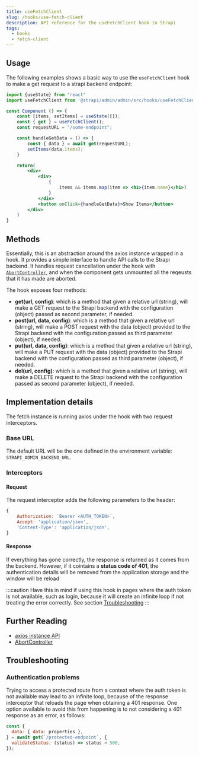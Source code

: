 ```yaml
---
title: useFetchClient
slug: /hooks/use-fetch-client
description: API reference for the useFetchClient hook in Strapi
tags:
  - hooks
  - fetch-client
---
```


## Usage

The following examples shows a basic way to use the `useFetchClient` hook to make a get request to a strapi backend endpoint:

```jsx
import {useState} from "react"
import useFetchClient from '@strapi/admin/admin/src/hooks/useFetchClient';

const Component () => {
    const [items, setItems] = useState([]);
    const { get } = useFetchClient();
    const requestURL = "/some-endpoint";

    const handleGetData = () => {
        const { data } = await get(requestURL);
        setItems(data.items);
    }

    return(
        <div>
            <div>
                {
                    items && items.map(item => <h1>{item.name}</h1>)
                }
            </div>
            <button onClick={handleGetData}>Show Items</button>
        </div>
    )
}
```

## Methods

Essentially, this is an abstraction around the axios instance wrapped in a hook. It provides a simple interface to handle API calls to the Strapi backend.
It handles request cancellation under the hook with [`AbortController`](https://developer.mozilla.org/en-US/docs/Web/API/AbortController), and when the component gets unmounted all the reqeusts that it has made are aborted.

The hook exposes four methods:

- **get(url, config)**: which is a method that given a relative url (string), will make a GET request to the Strapi backend with the configuration (object) passed as second parameter, if needed.
- **post(url, data, config)**: which is a method that given a relative url (string), will make a POST request with the data (object) provided to the Strapi backend with the configuration passed as third parameter (object), if needed.
- **put(url, data, config)**: which is a method that given a relative url (string), will make a PUT request with the data (object) provided to the Strapi backend with the configuration passed as third parameter (object), if needed.
- **del(url, config)**: which is a method that given a relative url (string), will make a DELETE request to the Strapi backend with the configuration passed as second parameter (object), if needed.

## Implementation details

The fetch instance is running axios under the hook with two request interceptors.

### Base URL

The default URL will be the one defined in the environment variable: `STRAPI_ADMIN_BACKEND_URL`.

### Interceptors

#### Request

The request interceptor adds the following parameters to the header:

```js
{
    Authorization: `Bearer <AUTH_TOKEN>`,
    Accept: 'application/json',
    'Content-Type': 'application/json',
}
```

#### Response

If everything has gone correctly, the response is returned as it comes from the backend. However, if it cointains a **status code of 401**, the authentication details will be removed from
the application storage and the window will be reload

:::caution
Have this in mind if using this hook in pages where the auth token is not available, such as login, because it will create an infinite loop if not treating the error correctly. See section [Troubleshooting](#troubleshooting)
:::

## Further Reading

- [axios instance API](https://axios-http.com/docs/instance)
- [AbortController](https://axios-http.com/docs/cancellation)

## Troubleshooting

### Authentication problems

Trying to access a protected route from a context where the auth token is not available may lead to an infinite loop, because of the response interceptor that
reloads the page when obtaining a 401 response. One option available to avoid this from happening is to not considering a 401 response as an error, as follows:

```js
const {
  data: { data: properties },
} = await get(`/protected-endpoint`, {
  validateStatus: (status) => status < 500,
});
```
